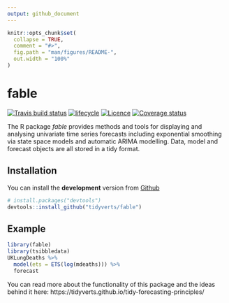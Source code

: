 ```yaml
---
output: github_document
---
```


<!-- README.md is generated from README.Rmd. Please edit that file -->

```r
knitr::opts_chunk$set(
  collapse = TRUE,
  comment = "#>",
  fig.path = "man/figures/README-",
  out.width = "100%"
)
```

# fable 
[![Travis build status](https://travis-ci.org/tidyverts/fable.svg?branch=master)](https://travis-ci.org/tidyverts/fable)
[![lifecycle](https://img.shields.io/badge/lifecycle-experimental-orange.svg)](https://www.tidyverse.org/lifecycle/#experimental)
[![Licence](https://img.shields.io/badge/licence-GPL--3-blue.svg)](https://www.gnu.org/licenses/gpl-3.0.en.html)
[![Coverage status](https://codecov.io/gh/tidyverts/fable/branch/master/graph/badge.svg)](https://codecov.io/github/tidyverts/fable?branch=master)

The R package *fable* provides methods and tools for displaying and analysing univariate time series forecasts including exponential smoothing via state space models and automatic ARIMA modelling. Data, model and forecast objects are all stored in a tidy format.

## Installation

You can install the **development** version from
[Github](https://github.com/tidyverts/fable)

```r
# install.packages("devtools")
devtools::install_github("tidyverts/fable")
```

## Example

```r
library(fable)
library(tsibbledata)
UKLungDeaths %>%
  model(ets = ETS(log(mdeaths))) %>%
  forecast
```

You can read more about the functionality of this package and the ideas behind it here: https://tidyverts.github.io/tidy-forecasting-principles/